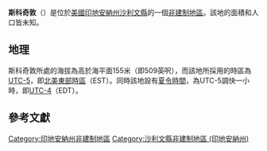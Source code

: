 {{noteTA
|G1=USState
|G2=地名
|G3=Unit
}}
{{Infobox settlement
|official_name            = 斯科奇敦
|native_name = Scotchtown
|settlement_type          = [[非建制地區|非建制地區]]
|image_skyline            = 
|imagesize                = 
|pushpin_map              = USA Indiana
|pushpin_label            = 斯科奇敦
|pushpin_label_position   = top
|pushpin_map_caption      = 斯科奇敦在印地安納州的位置
|subdivision_type         = [[世界政區索引|國家]]
|subdivision_type1        = [[美国州份|州份]]
|subdivision_type2        = [[印地安納州行政区划|縣]]
|subdivision_name         = [[美国|美国]]
|subdivision_name1        = [[印地安納州|印地安納州]]
|subdivision_name2        = [[沙利文縣_(印地安納州)|沙利文縣]]
|elevation_ft             = 509
|elevation_m              = 155
|area_total_km2           = 
|area_total_sq_mi         = 
|area_land_km2            = 
|area_land_sq_mi          = 
|area_water_km2           = 
|area_water_sq_mi         = 
|population_as_of         = 2010
|population_footnotes     = 
|population_total         = 
|population_metro         = 
|population_density_km2   = auto
|population_density_sq_mi = auto
|timezone                 = [[北美东部时区|北美东部时区]]
|utc_offset               = -5
|coordinates              = {{coord|39|04|30|N|87|17|52|W|display=inline,title}}
| coor_pinpoint           = 
| coordinates_footnotes   = 
|timezone_DST             = EDT
|utc_offset_DST           = -4
|postal_code_type         = [[美國郵區編號|郵區編號]]
|postal_code              = 47882
|area_code                = {{link-en|电话区号812|Area code 812|812}}
|blank_name = [[地名信息系统|GNIS ID]]
|blank_info = 443133<ref name="GNIS">{{cite gnis|443133|Scotchtown}}</ref>
}}
'''斯科奇敦'''（{{lang-en|Scotchtown}}）是位於[[美國|美國]][[印地安納州|印地安納州]][[沙利文縣_(印地安納州)|沙利文縣]]的一個[[非建制地區|非建制地區]]。該地的面積和人口皆未知。

== 地理 ==
斯科奇敦所處的海拔為高於海平面155米（即509英呎），而該地所採用的時區為[[UTC-5|UTC-5]]，即[[北美東部時區|北美東部時區]]（EST）。同時該地設有[[夏令時間|夏令時間]]，為UTC-5調快一小時，即[[UTC-4|UTC-4]]（EDT）。

== 參考文獻 ==
{{reflist}}

{{沙利文縣 (印地安納州)}}

{{DEFAULTSORT:Scotchtown}}
[[Category:印地安納州非建制地區|Category:印地安納州非建制地區]]
[[Category:沙利文縣非建制地區_(印地安納州)|Category:沙利文縣非建制地區 (印地安納州)]]

{{Indiana-geo-stub}}